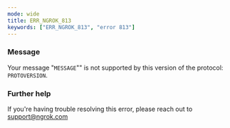 ```yaml
---
mode: wide
title: ERR_NGROK_813
keywords: ["ERR_NGROK_813", "error 813"]
---
```


### Message

Your message "`MESSAGE`"" is not supported by this version of the protocol: `PROTOVERSION`.

### Further help

If you're having trouble resolving this error, please reach out to [support@ngrok.com](mailto:support@ngrok.com?subject=Help%20with%20ERR_NGROK_813)
